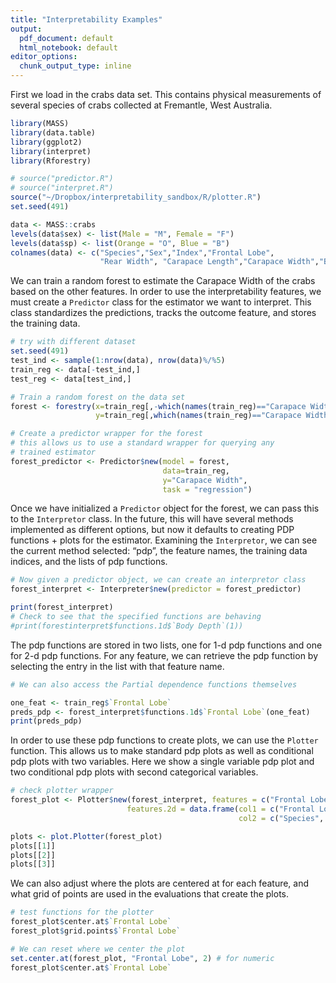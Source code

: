 ```yaml
---
title: "Interpretability Examples"
output:
  pdf_document: default
  html_notebook: default
editor_options:
  chunk_output_type: inline
---
```


First we load in the crabs data set.
This contains physical measurements of several species of crabs collected at Fremantle, West Australia.

```r
library(MASS)
library(data.table)
library(ggplot2)
library(interpret)
library(Rforestry)

# source("predictor.R")
# source("interpret.R")
source("~/Dropbox/interpretability_sandbox/R/plotter.R")
set.seed(491)

data <- MASS::crabs
levels(data$sex) <- list(Male = "M", Female = "F")
levels(data$sp) <- list(Orange = "O", Blue = "B")
colnames(data) <- c("Species","Sex","Index","Frontal Lobe",
                    "Rear Width", "Carapace Length","Carapace Width","Body Depth")

```

We can train a random forest to estimate the Carapace Width of the crabs based on the
other features.
In order to use the interpretability features, we must create a `Predictor` class
for the estimator we want to interpret. 
This class standardizes the predictions, tracks the outcome feature, and stores the 
training data.

```r
# try with different dataset
set.seed(491)
test_ind <- sample(1:nrow(data), nrow(data)%/%5)
train_reg <- data[-test_ind,]
test_reg <- data[test_ind,]

# Train a random forest on the data set
forest <- forestry(x=train_reg[,-which(names(train_reg)=="Carapace Width")],
                   y=train_reg[,which(names(train_reg)=="Carapace Width")])

# Create a predictor wrapper for the forest
# this allows us to use a standard wrapper for querying any 
# trained estimator
forest_predictor <- Predictor$new(model = forest, 
                                  data=train_reg, 
                                  y="Carapace Width",
                                  task = "regression")
```

Once we have initialized a `Predictor` object for the forest, we can pass this to the 
`Interpretor` class. 
In the future, this will have several methods implemented as different options, but
now it defaults to creating PDP functions + plots for the estimator.
Examining the `Interpretor`, we can see the current method selected: "pdp", the feature names,
the training data indices, and the lists of pdp functions.

```r
# Now given a predictor object, we can create an interpretor class
forest_interpret <- Interpreter$new(predictor = forest_predictor)

print(forest_interpret)
# Check to see that the specified functions are behaving
#print(forestinterpret$functions.1d$`Body Depth`(1))

```

The pdp functions are stored in two lists, one for 1-d pdp functions and one for 2-d pdp functions.
For any feature, we can retrieve the pdp function by selecting the entry in the list with
that feature name.


```r
# We can also access the Partial dependence functions themselves

one_feat <- train_reg$`Frontal Lobe`
preds_pdp <- forest_interpret$functions.1d$`Frontal Lobe`(one_feat)
print(preds_pdp)
```

In order to use these pdp functions to create plots, we can use the `Plotter` function.
This allows us to make standard pdp plots as well as conditional pdp plots with two variables.
Here we show a single variable pdp plot and two conditional pdp plots with second categorical variables.

```r

# check plotter wrapper
forest_plot <- Plotter$new(forest_interpret, features = c("Frontal Lobe"),
                          features.2d = data.frame(col1 = c("Frontal Lobe", "Frontal Lobe"),
                                                   col2 = c("Species", "Sex")))

plots <- plot.Plotter(forest_plot)
plots[[1]]
plots[[2]]
plots[[3]]
```

We can also adjust where the plots are centered at for each feature, and what
grid of points are used in the evaluations that create the plots.

```r
# test functions for the plotter
forest_plot$center.at$`Frontal Lobe`
forest_plot$grid.points$`Frontal Lobe`

# We can reset where we center the plot
set.center.at(forest_plot, "Frontal Lobe", 2) # for numeric
forest_plot$center.at$`Frontal Lobe`

```






